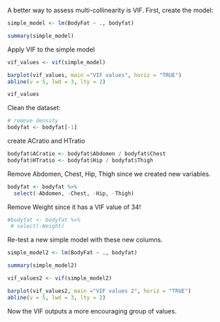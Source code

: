 A better way to assess multi-collinearity is VIF. First, create the model:
```r
simple_model <- lm(BodyFat ~ ., bodyfat)

summary(simple_model)
```


Apply VIF to the simple model
```r
vif_values <- vif(simple_model)

barplot(vif_values, main ="VIF values", horiz = "TRUE")
abline(v = 5, lwd = 3, lty = 2)
```

```r
vif_values
```

Clean the dataset: 
```r
# remove density 
bodyfat <- bodyfat[-1]
```

create ACratio and HTratio
```r
bodyfat$ACratio <- bodyfat$Abdomen / bodyfat$Chest
bodyfat$HTratio <- bodyfat$Hip / bodyfat$Thigh
```

Remove Abdomen, Chest, Hip, Thigh since we created new variables.
```r
bodyfat <- bodyfat %>% 
  select(-Abdomen, -Chest, -Hip, -Thigh)
```

Remove Weight since it has a VIF value of 34!
```r
#bodyfat <- bodyfat %>%
 # select(-Weight)
```

Re-test a new simple model with these new columns.
```r
simple_model2 <- lm(BodyFat ~ ., bodyfat)

summary(simple_model2)
```

```r
vif_values2 <- vif(simple_model2)

barplot(vif_values2, main ="VIF values 2", horiz = "TRUE")
abline(v = 5, lwd = 3, lty = 2)
```
Now the VIF outputs a more encouraging group of values.
